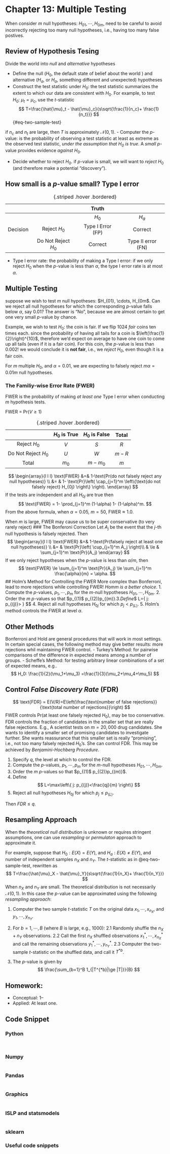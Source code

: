 # Chapter 13: Multiple Testing 
When consider $m$ null hypotheses: $H_{01}, \cdots, H_{0m}$, need to be careful to avoid incorrectly rejecting too many null hypotheses, i.e., having too many false postives. 

## Review of Hypothesis Tesing
Divide the world into *null* and *alternative* hypotheses

- Define the null ($H_0$, the default state of belief about the world ) and alternative ($H_a$, or $H_a$, something different and unexpected) hypotheses
- Construct the test statistic under $H_0$: the test statistic summarizes the extent to which our data are consistent with $H_0$.
  For example, to test $H_0: \ \mu_t =\mu_c$, use the $t$-statistic
  $$
  T=\frac{\hat{\mu}_t - \hat{\mu}_c}{s\sqrt{\frac{1}{n_c}+ \frac{1}{n_t}}}
  $${#eq-two-sample-test}
  
if $n_c$ and $n_t$ are large, then $T$ is approximately $\mathcal{N}(0,1)$.
- Computer the $p$-value: is the probability of observing  a test statistic at least as extreme as the observed test statistic, *under the assumption that $H_0$ is true*. A *small* $p$-value provides evidence *against* $H_0$. 
  
- Decide whether to reject $H_0$.
  if $p$-value is small, we will want to *reject* $H_0$ (and therefore make a potential "discovery"). 
  
## How small is a $p$-value small? Type I error

 |    |   |  Truth |
 :------|:----------------:|:------------------:|:-----------:
 |        |                |   $H_0$    | $H_a$
 Decision | Reject $H_0$   | Type I Error (FP)| Correct 
  |        | Do Not Reject $H_0$| Correct  | Type II error (FN)
  
: {.striped .hover .bordered}
 

-  Type I error rate: the probability of making a Type I error: if we only reject $H_0$ when the $p$-value is less than $\alpha$, the type I error rate is at most $\alpha$. 

## Multiple Testing
suppose we wish to test $m$ null hypotheses: $H_{01}, \cdots, H_{0m$. Can we reject all null hypotheses for which the corresponding $p$-value falls below $\alpha$, say 0.01?
The answer is "No", because we are almost certain to get one very small $p$-value by chance. 

Example, we wish to test $H_0$: the coin is fair. If we flip 1024 *fair* coins ten times each. since the probability of having all tails for a coin is $\left(\frac{1}{2}\right)^{10}$, therefore we'd expect on average to have one coin to come up all tails (even if it is a fair coin). For this coin, the $p$-value is less than 0.002! we would conclude it is **not fair**, i.e., we *reject $H_0$*, even though it is a fair coin. 

For $m$ multiple $H_0$, and $\alpha=0.01$, we are expecting to falsely reject $m\alpha=0.01m$ null hypotheses. 

### The Familiy-wise Error Rate (FWER)
FWER is the probability of making *at least one* Type I error when conducting $m$ hypothesis tests. 

FWER = Pr($V\ge 1$)

|                  |$H_0$  is True|$H_0$  is False|Total|
|:----------------:|:--------------:|:-------------:|:------:|    
Reject $H_0$   | $V$| $S$ |$R$
Do Not Reject $H_0$| $U$  | $W$ |$m-R$
Total | $m_0$ | $m-m_0$ | $m$ 
  
: {.striped .hover .bordered}

$$
\begin{array}{l l l}
   \text{FWER}
&=& 1-\text{Pr(do not falsely reject any null hypotheses)} \\
&= & 1- \text{Pr}\left( \cap_{j=1}^m \left\{\text{do not falsely reject} H_{0j} \right\} \right).
\end{array}
$$
If the tests are independent and all $H_{0j}$ are true then
$$
\text{FWER} = 1- \prod_{j=1}^m (1-\alpha) 1- (1-\alpha)^m.
$$
From the above formula, when $\alpha =0.05$, $m=50$, $\text{FWER}\approx 1.0$. 

When $m$ is large, FWER may cause us to be super conservative (to very rarely reject)
### The Bonferoni Correction
Let $A_j$ be the event that the $j$-th null hypothesis is falsely rejected.  Then 
$$
\begin{array}{l l l}
\text{FWER} &=& 1-\text{Pr(falsely reject at least one null hypotheses)} \\
&= & \text{Pr}\left( \cup_{j=1}^m A_j \right)\\
& \le & \sum_{j=1}^m \text{Pr}(A_j)
\end{array}
$$
If we only reject hypotheses when the $p$-value is less than $\alpha/m$, then 
$$
\text{FWER} \le \sum_{j=1}^m \text{Pr}(A_j) \le \sum_{j=1}^m \frac{\alpha}{m} = \alpha.
$$
## Holm's Method for Controlling the FWER
More complex than Bonferroni,  lead to more rejections while controlling FWER! *Homm is a better choice*. 
1. Compute the $p$-values, $p_1, \cdots, p_m$ for the $m$-null hypotheses $H_{01}, \cdots, H_{0m}$. 
2. Order the $m$ $p$-values so that $p_{(1)$ \le p_{(2)}\le \cdots p_{(m)}$. 
3. Define 
$$
L=\min\left\{ j: p_{(j)}>\frac{\alpha}{m+1-j}  \right\}
$$
4. Reject all null hypotheses $H_{0j}$ for which $p_j <p_{(L)}$.
5. Holm's method controls the FWER at level $\alpha$. 

## Other Methods
Bonferroni and Hold are general procedures that will work in most settings. In certain special cases, the following method may give better results: more rejections whil maintaining FWER control. 
- Turkey's Method: for pairwise comparisons of the difference in expected means among a number of groups. 
- Scheffe's Method: for testing arbitrary linear combinations of a set of expected means, e.g..
$$
H_0: \frac{1}{2}(\mu_1+\mu_3) =\frac{1}{3}(\mu_2+\mu_4+\mu_5)
$$

## Control *False Discovery Rate* (FDR)

$$
\text{FDR} = E(V/R)=E\left(\frac{\text{number of false rejections}}{\text{total number of rejections}}\right)
$$
FWER controls Pr(at least one falsely rejected $H_0$), may be too conservative. FDR controls the fraction of candidates in the smaller set that are really false rejections. E.g., A scientist tests on $m=20,000$ drug candidates. She wants to identify a smaller set of promising candidates to investigate further. She wants reassurance that this smaller set is really "promising", i.e., not too many falsely rejected $H_0$'s. She can control FDR. This may be achieved by *Benjamini-Hochberg Procedure*. 

1. Specify $q$, the level at which to control the FDR. 
2. Compute the $p$-values, $p_1, \cdots, p_m$ for the $m$-null hypotheses $H_{01}, \cdots, H_{0m}$. 
3. Order the $m$ $p$-values so that $p_{(1)$ \le p_{(2)}\le \cdots p_{(m)}$. 
4. Define 
$$
L=\max\left\{ j: p_{(j)}<\frac{qj}{m}  \right\}
$$
5. Reject all null hypotheses $H_{0j}$ for which $p_j \le p_{(L)}$.

Then  $FDR \le q$. 

## Resampling Approach
When the *theoretical null distribution* is unknown or requires stringent assumptions, one can use *resampling* or *permulaton*  approach to approximate it. 


For example, suppose that 
$H_0: E(X)= E(Y)$, and $H_a: E(X)\ne E(Y)$, and number of independent samples $n_X$ and $n_Y$. The $t$-statistic as in @eq-two-sample-test, rewritten as 
$$
T=\frac{\hat{\mu}_X - \hat{\mu}_Y}{s\sqrt{\frac{1}{n_X}+ \frac{1}{n_Y}}}
$$
When $n_X$ and $n_Y$ are small. The theoretical distribution is not necessarily $\mathcal{N}(0,1)$. In this case the $p$-value can be approximated using the following *resampling approach*:

1. Computer the two sample $t$-statistic $T$ on the original data $x_1, \cdots, x_{n_X}$, and $y_1, \cdots, y_{n_Y}$. 
2. For $b=1, \cdots, B$ (where $B$ is large, e.g., 1000):
  2.1 Randomly shuffle the $n_X+n_Y$ observations.
  2.2 Call the first $n_X$ shuffled observations $x_1^*, \cdots, x_{n_X}^*$ and call the remaining observations $y_1^*, \cdots, y_{n_Y}^*$.
  2.3 Computer the two-sample $t$-statistic on the shuffled data, and call it $T^{*b}$.
  
3. The $p$-value is given by 
$$
\frac{\sum_{b=1}^B 1_{|T^{*b}|\ge |T|}}{B}
$$

## Homework:
- Conceptual: 1--
- Applied: At least one. 

## Code Snippet
### Python
```


```

### Numpy
```

```

### Pandas
```

```

### Graphics
```

```

### ISLP and statsmodels
```

```


### sklearn


### Useful code snippets

